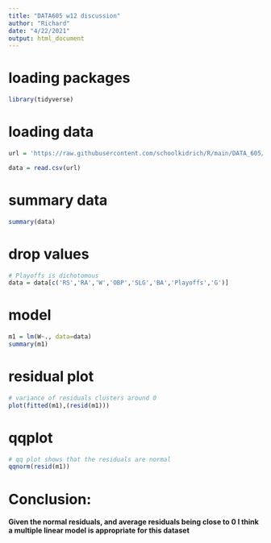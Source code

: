 ---
title: "DATA605 w12 discussion"
author: "Richard"
date: "4/22/2021"
output: html_document
---

# loading packages

```{r}
library(tidyverse)
```

# loading data

```{r}
url = 'https://raw.githubusercontent.com/schoolkidrich/R/main/DATA_605/week12/baseball.csv'

data = read.csv(url)
```


# summary data
```{r}
summary(data)
```

# drop values

```{r}
# Playoffs is dichotomous
data = data[c('RS','RA','W','OBP','SLG','BA','Playoffs','G')]
```

# model
```{r}
m1 = lm(W~., data=data)
summary(m1)
```

# residual plot

```{r}
# variance of residuals clusters around 0 
plot(fitted(m1),(resid(m1)))
```

# qqplot 

```{r}
# qq plot shows that the residuals are normal
qqnorm(resid(m1))

```

# Conclusion:
#### Given the normal residuals, and average residuals being close to 0 I think a multiple linear model is appropriate for this dataset 
